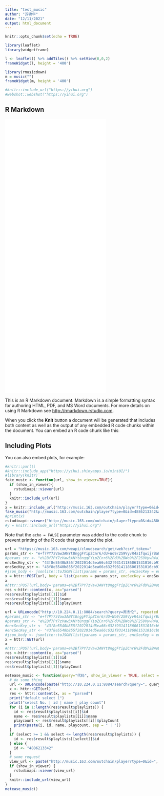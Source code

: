 ```yaml
---
title: "test_music"
author: "苏锦华"
date: "12/11/2021"
output: html_document
---
```


```r
knitr::opts_chunk$set(echo = TRUE)
```


```r
library(leaflet)
library(widgetframe)
```
```r
l <- leaflet() %>% addTiles() %>% setView(0,0,2)
frameWidget(l, height = '400')
```

```r
library(rmusicdown)
m = music("")
frameWidget(m, height = '400')
```

```r
#knitr::include_url("https://yihui.org")
#webshot::webshot("https://yihui.org")
```

## R Markdown

<iframe frameborder="no" border="0" marginwidth="0" marginheight="0" width=330 height=450 src="//music.163.com/outchain/player?type=0&id=4886213342&auto=1&height=430"></iframe>
<iframe frameborder="no" border="0" marginwidth="0" marginheight="0" width=330 height=450 src="//smartdata.ruc.edu.cn/wordpress/"></iframe>

This is an R Markdown document. Markdown is a simple formatting syntax for authoring HTML, PDF, and MS Word documents. For more details on using R Markdown see <http://rmarkdown.rstudio.com>.

When you click the **Knit** button a document will be generated that includes both content as well as the output of any embedded R code chunks within the document. You can embed an R code chunk like this:


## Including Plots

You can also embed plots, for example:

```r
#knitr::purl()
#knitr::include_app("https://yihui.shinyapps.io/miniUI/")
#library(knitr)
fake_music <- function(url, show_in_viewer=TRUE){
  if (show_in_viewer){
    rstudioapi::viewer(url)
  } 
  knitr::include_url(url)
}
x = knitr::include_url("http://music.163.com/outchain/player?type=0&id=4886213342&auto=1&height=430")
fake_music("http://music.163.com/outchain/player?type=0&id=4886213342&auto=1&height=430")
#print(x)
rstudioapi::viewer("http://music.163.com/outchain/player?type=0&id=4886213342&auto=1&height=430")
#y = knitr::include_url("https://yihui.org")

```

Note that the `echo = FALSE` parameter was added to the code chunk to prevent printing of the R code that generated the plot.


```r
url = "https://music.163.com/weapi/cloudsearch/get/web?csrf_token="
params_str <- "e+f7PY7zVaw3ANYt8nggFYipZCnr6/dU+Wo9/2S9VyvR4a1fqwijrBaFfGyEOljPJa1jYsZKER5VnNXYnZ0OhgILwTFgK0hG31rf/DeltLSY9GoZTS6CXQL2w8VYom17YydwyoeQuAWgAdUVQqWMaBClVvpFqCuGVVWUkWSxFKRygwt32u6M+gkiaJjdduFDQBVCyzaNp0m4aAC1jq/+jAR04SP+rKNxXQAsFc5FyIKp5sCUvd5lrelWOXToClKZx3/xd9nHyYUKbc95OVNk02OfQLxp6eCmng8hHpAHe+pqmutlFzRXk45bfRqO2Fn1jOBxQdvbtp44Xmhda6h4WVxmjURfnPig/IrIB25mk9A="
#params_str <- "e%2Bf7PY7zVaw3ANYt8nggFYipZCnr6%2FdU%2BWo9%2F2S9VyvR4a1fqwijrBaFfGyEOljPJa1jYsZKER5VnNXYnZ0OhgILwTFgK0hG31rf%2FDeltLSY9GoZTS6CXQL2w8VYom17YydwyoeQuAWgAdUVQqWMaBClVvpFqCuGVVWUkWSxFKRygwt32u6M%2BgkiaJjdduFDQBVCyzaNp0m4aAC1jq%2F%2BjAR04SP%2BrKNxXQAsFc5FyIKp5sCUvd5lrelWOXToClKZx3%2Fxd9nHyYUKbc95OVNk02OfQLxp6eCmng8hHpAHe%2BpqmutlFzRXk45bfRqO2Fn1jOBxQdvbtp44Xmhda6h4WVxmjURfnPig%2FIrIB25mk9A%3D"
encSecKey_str <- "43f8e5540b855f2022014d5ea66c632f93141186061531016cb91c46a1663256ea7665455961e2417b3c73124b6bcb3dd9da54539eda0575cb51e971ec37c3a4d99719818e94e3fa7c19a7fc1ebc2e7acb6171839a1781696d5cbee460fe6131e6b94c2a62e45e8714b4ac92ec94ba4963da7efc7f0ca04323813e280865f9e1"
encSecKey_str <- "43f8e5540b855f2022014d5ea66c632f93141186061531016cb91c46a1663256ea7665455961e2417b3c73124b6bcb3dd9da54539eda0575cb51e971ec37c3a4d99719818e94e3fa7c19a7fc1ebc2e7acb6171839a1781696d5cbee460fe6131e6b94c2a62e45e8714b4ac92ec94ba4963da7efc7f0ca04323813e280865f9e1"
#json_body <- jsonlite::toJSON(list(params = params_str, encSecKey = encSecKey_str), auto_unbox = TRUE)
x = httr::POST(url, body = list(params = params_str, encSecKey = encSecKey_str), encode="form")
x
#httr::POST(url,body='params=e%2Bf7PY7zVaw3ANYt8nggFYipZCnr6%2FdU%2BWo9%2F2S9VyvR4a1fqwijrBaFfGyEOljPJa1jYsZKER5VnNXYnZ0OhgILwTFgK0hG31rf%2FDeltLSY9GoZTS6CXQL2w8VYom17YydwyoeQuAWgAdUVQqWMaBClVvpFqCuGVVWUkWSxFKRygwt32u6M%2BgkiaJjdduFDQBVCyzaNp0m4aAC1jq%2F%2BjAR04SP%2BrKNxXQAsFc5FyIKp5sCUvd5lrelWOXToClKZx3%2Fxd9nHyYUKbc95OVNk02OfQLxp6eCmng8hHpAHe%2BpqmutlFzRXk45bfRqO2Fn1jOBxQdvbtp44Xmhda6h4WVxmjURfnPig%2FIrIB25mk9A%3D&encSecKey=43f8e5540b855f2022014d5ea66c632f93141186061531016cb91c46a1663256ea7665455961e2417b3c73124b6bcb3dd9da54539eda0575cb51e971ec37c3a4d99719818e94e3fa7c19a7fc1ebc2e7acb6171839a1781696d5cbee460fe6131e6b94c2a62e45e8714b4ac92ec94ba4963da7efc7f0ca04323813e280865f9e1')
res <-httr::content(x, as="parsed")
res$result$playlists[[1]]$id
res$result$playlists[[1]]$name
res$result$playlists[[1]]$playCount
```

```r
url = URLencode("http://10.224.0.11:8084/search?query=周杰伦", repeated = FALSE)
#params_str <- "e+f7PY7zVaw3ANYt8nggFYipZCnr6/dU+Wo9/2S9VyvR4a1fqwijrBaFfGyEOljPJa1jYsZKER5VnNXYnZ0OhgILwTFgK0hG31rf/DeltLSY9GoZTS6CXQL2w8VYom17YydwyoeQuAWgAdUVQqWMaBClVvpFqCuGVVWUkWSxFKRygwt32u6M+gkiaJjdduFDQBVCyzaNp0m4aAC1jq/+jAR04SP+rKNxXQAsFc5FyIKp5sCUvd5lrelWOXToClKZx3/xd9nHyYUKbc95OVNk02OfQLxp6eCmng8hHpAHe+pqmutlFzRXk45bfRqO2Fn1jOBxQdvbtp44Xmhda6h4WVxmjURfnPig/IrIB25mk9A="
#params_str <- "e%2Bf7PY7zVaw3ANYt8nggFYipZCnr6%2FdU%2BWo9%2F2S9VyvR4a1fqwijrBaFfGyEOljPJa1jYsZKER5VnNXYnZ0OhgILwTFgK0hG31rf%2FDeltLSY9GoZTS6CXQL2w8VYom17YydwyoeQuAWgAdUVQqWMaBClVvpFqCuGVVWUkWSxFKRygwt32u6M%2BgkiaJjdduFDQBVCyzaNp0m4aAC1jq%2F%2BjAR04SP%2BrKNxXQAsFc5FyIKp5sCUvd5lrelWOXToClKZx3%2Fxd9nHyYUKbc95OVNk02OfQLxp6eCmng8hHpAHe%2BpqmutlFzRXk45bfRqO2Fn1jOBxQdvbtp44Xmhda6h4WVxmjURfnPig%2FIrIB25mk9A%3D"
#encSecKey_str <- "43f8e5540b855f2022014d5ea66c632f93141186061531016cb91c46a1663256ea7665455961e2417b3c73124b6bcb3dd9da54539eda0575cb51e971ec37c3a4d99719818e94e3fa7c19a7fc1ebc2e7acb6171839a1781696d5cbee460fe6131e6b94c2a62e45e8714b4ac92ec94ba4963da7efc7f0ca04323813e280865f9e1"
#encSecKey_str <- "43f8e5540b855f2022014d5ea66c632f93141186061531016cb91c46a1663256ea7665455961e2417b3c73124b6bcb3dd9da54539eda0575cb51e971ec37c3a4d99719818e94e3fa7c19a7fc1ebc2e7acb6171839a1781696d5cbee460fe6131e6b94c2a62e45e8714b4ac92ec94ba4963da7efc7f0ca04323813e280865f9e1"
#json_body <- jsonlite::toJSON(list(params = params_str, encSecKey = encSecKey_str), auto_unbox = TRUE)
x = httr::GET(url)
x
#httr::POST(url,body='params=e%2Bf7PY7zVaw3ANYt8nggFYipZCnr6%2FdU%2BWo9%2F2S9VyvR4a1fqwijrBaFfGyEOljPJa1jYsZKER5VnNXYnZ0OhgILwTFgK0hG31rf%2FDeltLSY9GoZTS6CXQL2w8VYom17YydwyoeQuAWgAdUVQqWMaBClVvpFqCuGVVWUkWSxFKRygwt32u6M%2BgkiaJjdduFDQBVCyzaNp0m4aAC1jq%2F%2BjAR04SP%2BrKNxXQAsFc5FyIKp5sCUvd5lrelWOXToClKZx3%2Fxd9nHyYUKbc95OVNk02OfQLxp6eCmng8hHpAHe%2BpqmutlFzRXk45bfRqO2Fn1jOBxQdvbtp44Xmhda6h4WVxmjURfnPig%2FIrIB25mk9A%3D&encSecKey=43f8e5540b855f2022014d5ea66c632f93141186061531016cb91c46a1663256ea7665455961e2417b3c73124b6bcb3dd9da54539eda0575cb51e971ec37c3a4d99719818e94e3fa7c19a7fc1ebc2e7acb6171839a1781696d5cbee460fe6131e6b94c2a62e45e8714b4ac92ec94ba4963da7efc7f0ca04323813e280865f9e1')
res <-httr::content(x, as="parsed")
res$result$playlists[[1]]$id
res$result$playlists[[1]]$name
res$result$playlists[[1]]$playCount
```


```r
netease_music <- function(query="代码", show_in_viewer = TRUE, select = 1) {
  # do some thing
  url <- URLencode(paste("http://10.224.0.11:8084/search?query=", query, sep = ""), repeated = FALSE)
  x <- httr::GET(url)
  res <- httr::content(x, as = "parsed")
  print("default select 1")
  print("select No. | id | name | play count")
  for (i in 1:length(res$result$playlists)) {
    id <- res$result$playlists[[i]]$id
    name <- res$result$playlists[[i]]$name
    playcount <- res$result$playlists[[i]]$playCount
    print(paste(i, id, name, playcount, sep = " | "))
  }
  if (select >= 1 && select <= length(res$result$playlists)) {
    id <- res$result$playlists[[select]]$id
  } else {
    id <- "4886213342"
  }
  # some request
  view_url <- paste("http://music.163.com/outchain/player?type=0&id=", id, "&auto=1&height=430", sep = "")
  if (show_in_viewer) {
    rstudioapi::viewer(view_url)
  }
  knitr::include_url(view_url)
}
netease_music()
```

